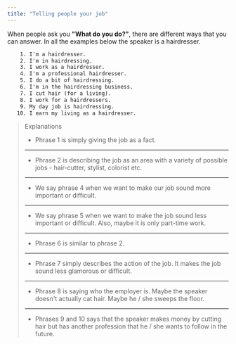 ```yaml
---
title: "Telling people your job"
---
```


When people ask you **"What do you do?"**, there are different ways that you can answer. In all the examples below the speaker is a hairdresser.

```txt
    1. I'm a hairdresser.
    2. I'm in hairdressing.
    3. I work as a hairdresser.
    4. I'm a professional hairdresser.
    5. I do a bit of hairdressing.
    6. I'm in the hairdressing business.
    7. I cut hair (for a living).
    8. I work for a hairdressers.
    9. My day job is hairdressing.
   10. I earn my living as a hairdresser.
```

> Explanations
>
> - Phrase 1 is simply giving the job as a fact.
>
> ---
>
> - Phrase 2 is describing the job as an area with a variety of possible jobs - hair-cutter, stylist, colorist etc.
>
> ---
>
> - We say phrase 4 when we want to make our job sound more important or difficult.
>
> ---
>
> - We say phrase 5 when we want to make the job sound less important or difficult. Also, maybe it is only part-time work.
>
> ---
>
> - Phrase 6 is similar to phrase 2.
>
> ---
>
> - Phrase 7 simply describes the action of the job. It makes the job sound less glamorous or difficult.
>
> ---
>
> - Phrase 8 is saying who the employer is. Maybe the speaker doesn't actually cat hair. Maybe he / she sweeps the floor.
>
> ---
>
> - Phrases 9 and 10 says that the speaker makes money by cutting hair but has another profession that he / she wants to follow in the future.

